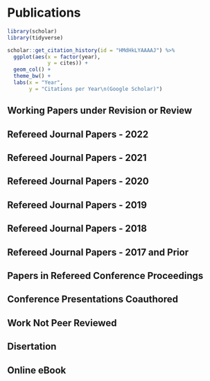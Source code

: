 
\clearpage

# Publications

<!-- ## Selected Publications

\begingroup
\setlength{\parindent}{-0.5in}
\setlength{\leftskip}{0.5in}

::: {#refs_selected}
:::
\endgroup -->

```{r, echo=FALSE, results='hide', message=FALSE, comment=FALSE, warning=FALSE, error=FALSE}
library(scholar)
library(tidyverse)
```



```{r, fig.width=6, fig.height=2, fig.align='center'}
scholar::get_citation_history(id = "HMdHkLYAAAAJ") %>% 
  ggplot(aes(x = factor(year),
             y = cites)) +
  geom_col() +
  theme_bw() +
  labs(x = "Year",
       y = "Citations per Year\n(Google Scholar)")
```





## **Working Papers under Revision or Review**

::: {#refs_journalspress}
:::

\vspace{7mm}

## **Refereed Journal Papers - 2022**


::: {#refs_journals2022}
:::

## **Refereed Journal Papers - 2021**


::: {#refs_journals2021}
:::

\vspace{7mm}


## **Refereed Journal Papers - 2020**


::: {#refs_journals2020}
:::


\vspace{7mm}

## **Refereed Journal Papers - 2019**

::: {#refs_journals2019}
:::


\vspace{7mm}


## **Refereed Journal Papers - 2018**

::: {#refs_journals2018}
:::

\vspace{7mm}


## **Refereed Journal Papers - 2017 and Prior**

::: {#refs_journals2017}
:::


\clearpage

## **Papers in Refereed Conference Proceedings**

::: {#refs_proceedings}
:::


\vspace{7mm}

## **Conference Presentations Coauthored**

::: {#refs_confco}
:::



\vspace{7mm}

## **Work Not Peer Reviewed**

::: {#refs_notpeer}
:::


\clearpage

\vspace{7mm}

## **Disertation**

::: {#refs_student}
:::


\vspace{7mm}

## **Online eBook**

::: {#refs_ebook}
:::


